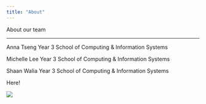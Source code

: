 ```yaml
---
title: "About"
---
```


About our team

------------------------------------------------------------------------

Anna Tseng Year 3 School of Computing & Information Systems

Michelle Lee Year 3 School of Computing & Information Systems

Shaan Walia Year 3 School of Computing & Information Systems

Here!

![](images/photo_2022-11-18%2016.57.28.jpeg)
